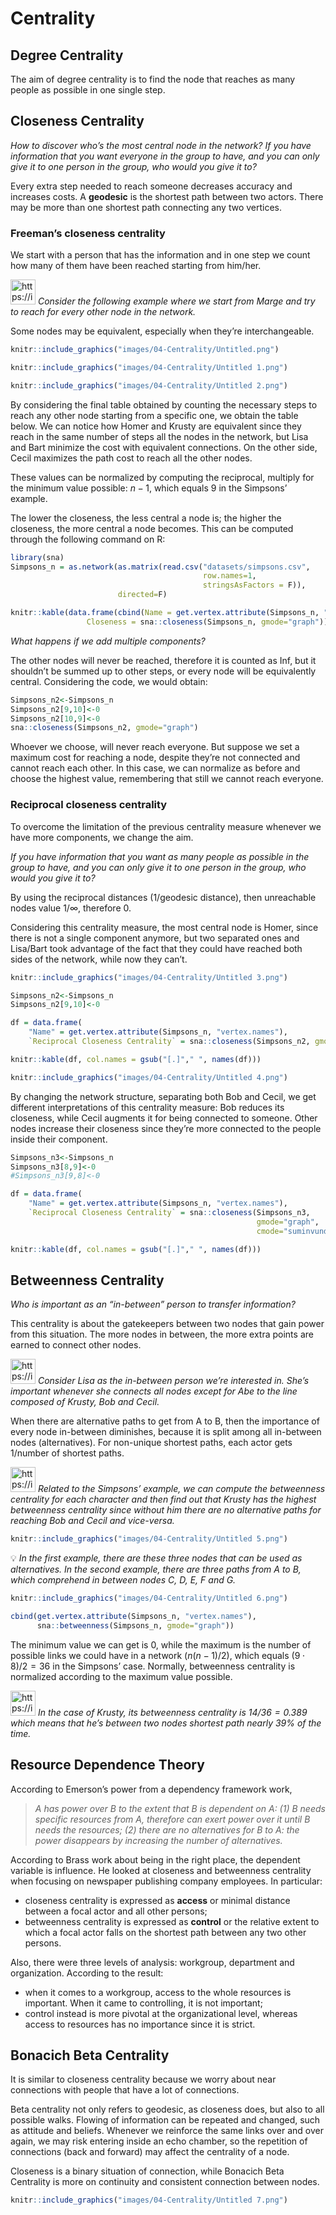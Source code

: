 # Centrality


## Degree Centrality

The aim of degree centrality is to find the node that reaches as many people as possible in one single step. 

## Closeness Centrality

*How to discover who's the most central node in the network? If you have information that you want everyone in the group to have, and you can only give it to one person in the group, who would you give it to?*

Every extra step needed to reach someone decreases accuracy and increases costs. A **geodesic** is the shortest path between two actors. There may be more than one shortest path connecting any two vertices.

### Freeman's closeness centrality

We start with a person that has the information and in one step we count how many of them have been reached starting from him/her. 

<aside>
<img src="https://img.icons8.com/plasticine/400/homer-simpson.png" alt="https://img.icons8.com/plasticine/400/homer-simpson.png" width="40px" /> *Consider the following example where we start from Marge and try to reach for every other node in the network.*

</aside>

Some nodes may be equivalent, especially when they're interchangeable. 

```r
knitr::include_graphics("images/04-Centrality/Untitled.png")
```
```r
knitr::include_graphics("images/04-Centrality/Untitled 1.png")
```

```r
knitr::include_graphics("images/04-Centrality/Untitled 2.png")
```

By considering the final table obtained by counting the necessary steps to reach any other node starting from a specific one, we obtain the table below. We can notice how Homer and Krusty are equivalent since they reach in the same number of steps all the nodes in the network, but Lisa and Bart minimize the cost with equivalent connections. On the other side, Cecil maximizes the path cost to reach all the other nodes. 

These values can be normalized by computing the reciprocal, multiply for the minimum value possible: $n-1$, which equals 9 in the Simpsons' example. 

The lower the closeness, the less central a node is; the higher the closeness, the more central a node becomes. This can be computed through the following command on R:


```r
library(sna)
Simpsons_n = as.network(as.matrix(read.csv("datasets/simpsons.csv", 
                                           row.names=1, 
                                           stringsAsFactors = F)),
                        directed=F)

knitr::kable(data.frame(cbind(Name = get.vertex.attribute(Simpsons_n, "vertex.names"),
                 Closeness = sna::closeness(Simpsons_n, gmode="graph"))))
```

*What happens if we add multiple components?*

The other nodes will never be reached, therefore it is counted as Inf, but it shouldn't be summed up to other steps, or every node will be equivalently central. Considering the code, we would obtain:

```r
Simpsons_n2<-Simpsons_n
Simpsons_n2[9,10]<-0
Simpsons_n2[10,9]<-0
sna::closeness(Simpsons_n2, gmode="graph")
```

Whoever we choose, will never reach everyone. But suppose we set a maximum cost for reaching a node, despite they're not connected and cannot reach each other. In this case, we can normalize as before and choose the highest value, remembering that still we cannot reach everyone. 

### Reciprocal closeness centrality

To overcome the limitation of the previous centrality measure whenever we have more components, we change the aim.

*If you have information that you want as many people as possible in the group to have, and you can only give it to one person in the group, who would you give it to?*

By using the reciprocal distances (1/geodesic distance), then unreachable nodes value $1/\infty$, therefore 0. 

Considering this centrality measure, the most central node is Homer, since there is not a single component anymore, but two separated ones and Lisa/Bart took advantage of the fact that they could have reached both sides of the network, while now they can't. 

```r
knitr::include_graphics("images/04-Centrality/Untitled 3.png")
```

```r
Simpsons_n2<-Simpsons_n
Simpsons_n2[9,10]<-0

df = data.frame(
    "Name" = get.vertex.attribute(Simpsons_n, "vertex.names"),
    `Reciprocal Closeness Centrality` = sna::closeness(Simpsons_n2, gmode="graph", cmode="suminvundir"))

knitr::kable(df, col.names = gsub("[.]"," ", names(df)))
```

```r
knitr::include_graphics("images/04-Centrality/Untitled 4.png")
```

By changing the network structure, separating both Bob and Cecil, we get different interpretations of this centrality measure: Bob reduces its closeness, while Cecil augments it for being connected to someone. Other nodes increase their closeness since they're more connected to the people inside their component. 

```r
Simpsons_n3<-Simpsons_n
Simpsons_n3[8,9]<-0
#Simpsons_n3[9,8]<-0

df = data.frame(
    "Name" = get.vertex.attribute(Simpsons_n, "vertex.names"),
    `Reciprocal Closeness Centrality` = sna::closeness(Simpsons_n3, 
                                                       gmode="graph",
                                                       cmode="suminvundir"))

knitr::kable(df, col.names = gsub("[.]"," ", names(df)))
```

## Betweenness Centrality

*Who is important as an “in-between” person to transfer information?*

This centrality is about the gatekeepers between two nodes that gain power from this situation. The more nodes in between, the more extra points are earned to connect other nodes. 

<aside>
<img src="https://img.icons8.com/plasticine/400/homer-simpson.png" alt="https://img.icons8.com/plasticine/400/homer-simpson.png" width="40px" /> *Consider Lisa as the in-between person we're interested in. She's important whenever she connects all nodes except for Abe to the line composed of Krusty, Bob and Cecil.*

</aside>

When there are alternative paths to get from A to B, then the importance of every node in-between diminishes, because it is split among all in-between nodes (alternatives). For non-unique shortest paths, each actor gets $1/\text{number of shortest paths}$.

<aside>
<img src="https://img.icons8.com/plasticine/400/homer-simpson.png" alt="https://img.icons8.com/plasticine/400/homer-simpson.png" width="40px" /> *Related to the Simpsons' example, we can compute the betweenness centrality for each character and then find out that Krusty has the highest betweenness centrality since without him there are no alternative paths for reaching Bob and Cecil and vice-versa.*

</aside>

```r
knitr::include_graphics("images/04-Centrality/Untitled 5.png")
```
<aside>
💡 *In the first example, there are these three nodes that can be used as alternatives. In the second example, there are three paths from A to B, which comprehend in between nodes C, D, E, F and G.*

</aside>

```r
knitr::include_graphics("images/04-Centrality/Untitled 6.png")
```

```r
cbind(get.vertex.attribute(Simpsons_n, "vertex.names"),
      sna::betweenness(Simpsons_n, gmode="graph"))
```

The minimum value we can get is 0, while the maximum is the number of possible links we could have in a network ($n(n-1)/2$), which equals $(9\cdot 8)/2 = 36$ in the Simpsons' case. Normally, betweenness centrality is normalized according to the maximum value possible. 

<aside>
<img src="https://img.icons8.com/plasticine/400/homer-simpson.png" alt="https://img.icons8.com/plasticine/400/homer-simpson.png" width="40px" /> *In the case of Krusty, its betweenness centrality is $14/36 = 0.389$ which means that he's between two nodes shortest path nearly $39\%$ of the time.*

</aside>

## Resource Dependence Theory

According to Emerson's power from a dependency framework work, 

> *A has power over B to the extent that B is dependent on A:
(1) B needs specific resources from A, therefore can exert power over it until B needs the resources;
(2) there are no alternatives for B to A: the power disappears by increasing the number of alternatives.*
> 

According to Brass work about being in the right place, the dependent variable is influence. He looked at closeness and betweenness centrality when focusing on newspaper publishing company employees. In particular:

- closeness centrality is expressed as **access** or minimal distance between a focal actor and all other persons;
- betweenness centrality is expressed as **control** or the relative extent to which a focal actor falls on the shortest path between any two other persons.

Also, there were three levels of analysis: workgroup, department and organization. According to the result:

- when it comes to a workgroup, access to the whole resources is important. When it came to controlling, it is not important;
- control instead is more pivotal at the organizational level, whereas access to resources has no importance since it is strict.

## Bonacich Beta Centrality

It is similar to closeness centrality because we worry about near connections with people that have a lot of connections. 

Beta centrality not only refers to geodesic, as closeness does, but also to all possible walks. Flowing of information can be repeated and changed, such as attitude and beliefs. Whenever we reinforce the same links over and over again, we may risk entering inside an echo chamber, so the repetition of connections (back and forward) may affect the centrality of a node. 

Closeness is a binary situation of connection, while Bonacich Beta Centrality is more on continuity and consistent connection between nodes.  

```r
knitr::include_graphics("images/04-Centrality/Untitled 7.png")
```